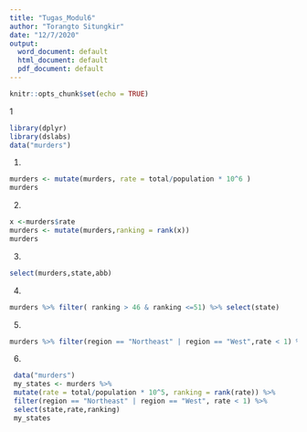 ```yaml
---
title: "Tugas_Modul6"
author: "Torangto Situngkir"
date: "12/7/2020"
output:
  word_document: default
  html_document: default
  pdf_document: default
---
```


```r
knitr::opts_chunk$set(echo = TRUE)
```

1
```r
library(dplyr)
library(dslabs)
data("murders")
```


1.
```r
murders <- mutate(murders, rate = total/population * 10^6 )
murders
```

2.
```r
x <-murders$rate
murders <- mutate(murders,ranking = rank(x))
murders
```

3.
```r
select(murders,state,abb)
```

4.
```r
murders %>% filter( ranking > 46 & ranking <=51) %>% select(state)
```

5.
```r
murders %>% filter(region == "Northeast" | region == "West",rate < 1) %>% select(state,rate,ranking)

```

6.
```r
 data("murders")
 my_states <- murders %>%
 mutate(rate = total/population * 10^5, ranking = rank(rate)) %>%
 filter(region == "Northeast" | region == "West", rate < 1) %>%
 select(state,rate,ranking)
 my_states
```

